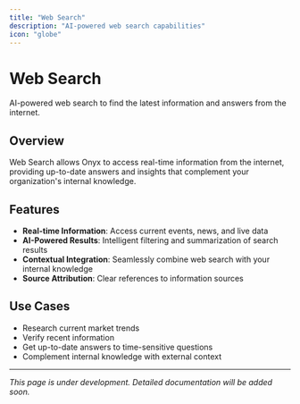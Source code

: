 ```yaml
---
title: "Web Search"
description: "AI-powered web search capabilities"
icon: "globe"
---
```


# Web Search

AI-powered web search to find the latest information and answers from the internet.

## Overview

Web Search allows Onyx to access real-time information from the internet,
providing up-to-date answers and insights that complement your organization's internal knowledge.

## Features

- **Real-time Information**: Access current events, news, and live data
- **AI-Powered Results**: Intelligent filtering and summarization of search results
- **Contextual Integration**: Seamlessly combine web search with your internal knowledge
- **Source Attribution**: Clear references to information sources

## Use Cases

- Research current market trends
- Verify recent information
- Get up-to-date answers to time-sensitive questions
- Complement internal knowledge with external context

---

*This page is under development. Detailed documentation will be added soon.*
